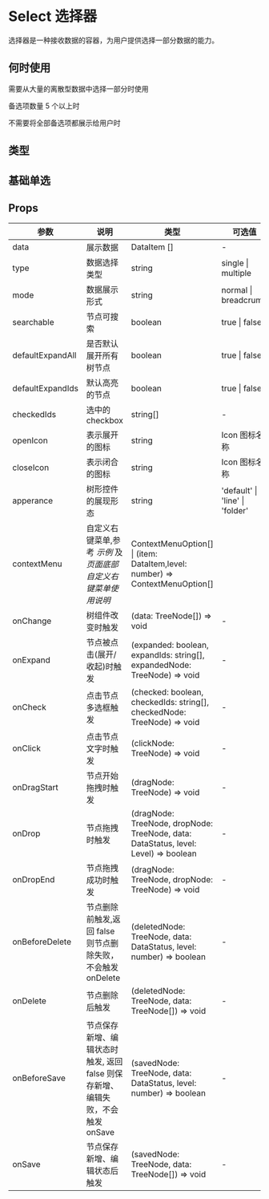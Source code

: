 # Select 选择器

选择器是一种接收数据的容器，为用户提供选择一部分数据的能力。

## 何时使用

需要从大量的离散型数据中选择一部分时使用

备选项数量 5 个以上时

不需要将全部备选项都展示给用户时

## 类型

## 基础单选


<DemoBase />



## Props

| 参数               | 说明                                                                    | 类型                                                                     | 可选值                          | 默认值    |
| ------------------ | ----------------------------------------------------------------------- | ------------------------------------------------------------------------ | ------------------------------- | --------- |
| data               | 展示数据                                                                | DataItem []                                                              | -                               | -         |
| type               | 数据选择类型                                                            | string                                                                   | single \| multiple                   | false     |
| mode               | 数据展示形式          | string                                                                  | normal \| breadcrumb                   | false     |
| searchable         | 节点可搜索                                                              | boolean                                                                  | true \| false                   | false     |
| defaultExpandAll   | 是否默认展开所有树节点                                                  | boolean                                                                  | true \| false                   | false     |
| defaultExpandIds | 默认高亮的节点                                                          | boolean                                                                  | true \| false                   | false     |
| checkedIds         | 选中的 checkbox                                                         | string[]                                                                 | -                               | -         |
| openIcon           | 表示展开的图标                                                          | string                                                                   | Icon 图标名称                   | -         |
| closeIcon          | 表示闭合的图标                                                          | string                                                                   | Icon 图标名称                   | -         |
| apperance          | 树形控件的展现形态                                                      | string                                                                   | 'default' \| 'line' \| 'folder' | 'default' |
| contextMenu        | 自定义右键菜单,参考 _示例_ 及 _页面底部自定义右键菜单使用说明_          | ContextMenuOption[] \| (item: DataItem,level: number) => ContextMenuOption[]           |                                 | []        |
| onChange           | 树组件改变时触发                                                        | (data: TreeNode[]) => void                                               | -                               | -         |
| onExpand           | 节点被点击(展开/收起)时触发                                             | (expanded: boolean, expandIds: string[], expandedNode: TreeNode) => void | -                               | -         |
| onCheck            | 点击节点多选框触发                                                      | (checked: boolean, checkedIds: string[], checkedNode: TreeNode) => void  | -                               | -         |
| onClick            | 点击节点文字时触发                                                      | (clickNode: TreeNode) => void                                            | -                               | -         |
| onDragStart        | 节点开始拖拽时触发                                                      | (dragNode: TreeNode) => void                                             | -                               | -         |
| onDrop             | 节点拖拽时触发                                                          | (dragNode: TreeNode, dropNode: TreeNode, data: DataStatus, level: Level) => boolean                      | -                               | -         |
| onDropEnd          | 节点拖拽成功时触发                                                      | (dragNode: TreeNode, dropNode: TreeNode) => void                         | -                               | -         |
| onBeforeDelete     | 节点删除前触发,返回 false 则节点删除失败，不会触发 onDelete                  | (deletedNode: TreeNode, data: DataStatus, level: number) => boolean                       | -                               | -         |
| onDelete           | 节点删除后触发                                                          | (deletedNode: TreeNode, data: TreeNode[]) => void                        | -                               | -         |
| onBeforeSave       | 节点保存新增、编辑状态时触发, 返回 false 则保存新增、编辑失败，不会触发 onSave                  | (savedNode: TreeNode, data: DataStatus, level: number) => boolean                          | -                               | -         |
| onSave             | 节点保存新增、编辑状态后触发                  | (savedNode: TreeNode, data: TreeNode[]) => void                          | -                               | -         |
